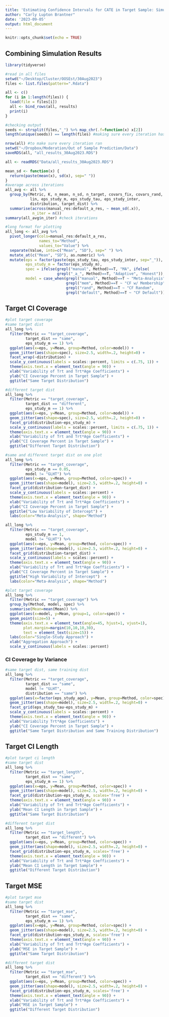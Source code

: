 ```yaml
---
title: 'Estimating Confidence Intervals for CATE in Target Sample: Simulation Results'
author: "Carly Lupton Brantner"
date: '2023-09-05'
output: html_document
---
```


```r
knitr::opts_chunk$set(echo = TRUE)
```

## Combining Simulation Results

```r
library(tidyverse)
```

```r
#read in all files
setwd("~/Desktop/Cluster/OOSEst/30Aug2023")
files <- list.files(pattern=".Rdata")

all <- c()
for (i in 1:length(files)) {
  load(file = files[i])
  all <- bind_rows(all, results)
  print(i)
}

#checking output
seeds <- strsplit(files,"_") %>% map_chr(.f=function(x) x[2])
length(unique(seeds)) == length(files) #making sure every iteration has a unique seed

nrow(all) #to make sure every iteration ran
setwd("~/Dropbox/Moderation/Out of Sample Prediction/Data")
saveRDS(all, "all_results_30Aug2023.RDS")
```

```r
all <- readRDS("Data/all_results_30Aug2023.RDS")

mean_sd <- function(x) {
  return(paste(mean(x), sd(x), sep=" "))
}
#average across iterations
all_avg <- all %>%
  group_by(Metric, K, n_mean, n_sd, n_target, covars_fix, covars_rand,
           lin, eps_study_m, eps_study_tau, eps_study_inter,
           distribution, target_dist) %>%
  summarise(across(manual_res:default_a_res, ~ mean_sd(.x)),
            n_iter = n())
summary(all_avg$n_iter) #check iterations

#long format for plotting
all_long <- all_avg %>%
  pivot_longer(cols=manual_res:default_a_res,
               names_to="Method",
               values_to="Value") %>%
  separate(Value, into=c("Mean", "SD"), sep=" ") %>%
  mutate_at(c("Mean", "SD"), as.numeric) %>%
  mutate(eps = factor(paste(eps_study_tau, eps_study_inter, sep="_")),
         eps_study_m = factor(eps_study_m),
         spec = ifelse(grepl("manual", Method)==T, "MA", ifelse(
                       grepl("_a_", Method)==T, "Adaptive", "Honest")),
         model = case_when(grepl("manual", Method)==T ~ "Meta-Analysis",
                           grepl("mem", Method)==T ~ "CF w/ Membership",
                           grepl("rand", Method)==T ~ "CF Random",
                           grepl("default", Method)==T ~ "CF Default"))
```

## Target CI Coverage

```r
#plot target coverage
#same target dist
all_long %>%
  filter(Metric == "target_coverage",
         target_dist == "same",
         eps_study_m == 1) %>%
  ggplot(aes(x=eps, y=Mean, group=Method, color=model)) +
  geom_jitter(aes(shape=spec), size=2.5, width=.2, height=0) +
  facet_wrap(~distribution) +
  scale_y_continuous(labels = scales::percent, limits = c(.75, 1)) +
  theme(axis.text.x = element_text(angle = 90)) +
  xlab("Variability of Trt and Trt*Age Coefficients") +
  ylab("CI Coverage Percent in Target Sample") +
  ggtitle("Same Target Distribution")

#different target dist
all_long %>%
  filter(Metric == "target_coverage",
         target_dist == "different",
         eps_study_m == 1) %>%
  ggplot(aes(x=eps, y=Mean, group=Method, color=model)) +
  geom_jitter(aes(shape=spec), size=2.5, width=.2, height=0) +
  facet_grid(distribution~eps_study_m) +
  scale_y_continuous(labels = scales::percent, limits = c(.75, 1)) +
  theme(axis.text.x = element_text(angle = 90)) +
  xlab("Variability of Trt and Trt*Age Coefficients") +
  ylab("CI Coverage Percent in Target Sample") +
  ggtitle("Different Target Distribution")
```

```r
#same and different target dist on one plot
all_long %>%
  filter(Metric == "target_coverage",
         eps_study_m == 0.05,
         model != "GLHT") %>%
  ggplot(aes(x=eps, y=Mean, group=Method, color=spec)) +
  geom_jitter(aes(shape=model), size=2.5, width=.2, height=0) +
  facet_grid(distribution~target_dist) +
  scale_y_continuous(labels = scales::percent) +
  theme(axis.text.x = element_text(angle = 90)) +
  xlab("Variability of Trt and Trt*Age Coefficients") +
  ylab("CI Coverage Percent in Target Sample") +
  ggtitle("Low Variability of Intercept") +
  labs(color="Meta-Analysis", shape="Method")

all_long %>%
  filter(Metric == "target_coverage",
         eps_study_m == 1,
         model != "GLHT") %>%
  ggplot(aes(x=eps, y=Mean, group=Method, color=spec)) +
  geom_jitter(aes(shape=model), size=2.5, width=.2, height=0) +
  facet_grid(distribution~target_dist) +
  scale_y_continuous(labels = scales::percent) +
  theme(axis.text.x = element_text(angle = 90)) +
  xlab("Variability of Trt and Trt*Age Coefficients") +
  ylab("CI Coverage Percent in Target Sample") +
  ggtitle("High Variability of Intercept")  +
  labs(color="Meta-Analysis", shape="Method")
```

```r
#plot target coverage
all_long %>%
  filter(Metric == "target_coverage") %>%
  group_by(Method, model, spec) %>%
  summarise(Mean=mean(Mean)) %>%
  ggplot(aes(x=model, y=Mean, group=1, color=spec)) +
  geom_point(size=5) +
  theme(axis.text.x = element_text(angle=45, hjust=1, vjust=1),
        plot.margin=margin(10,10,10,30),
        text = element_text(size=15)) +
  labs(color="Single-Study Approach") +
  xlab("Aggregation Approach") +
  scale_y_continuous(labels = scales::percent)
```

### CI Coverage by Variance

```r
#same target dist, same training dist
all_long %>%
  filter(Metric == "target_coverage",
         target_dist == "same",
         model != "GLHT",
         distribution == "same") %>%
  ggplot(aes(x=factor(eps_study_age), y=Mean, group=Method, color=spec)) +
  geom_jitter(aes(shape=model), size=2.5, width=.2, height=0) +
  facet_grid(eps_study_tau~eps_study_m) +
  scale_y_continuous(labels = scales::percent) +
  theme(axis.text.x = element_text(angle = 90)) +
  xlab("Variability Trt*Age Coefficients") +
  ylab("CI Coverage Percent in Target Sample") +
  ggtitle("Same Target Distribution and Same Training Distribution")
```


## Target CI Length

```r
#plot target ci length
#same target dist
all_long %>%
  filter(Metric == "target_length",
         target_dist == "same",
         eps_study_m == 1) %>%
  ggplot(aes(x=eps, y=Mean, group=Method, color=spec)) +
  geom_jitter(aes(shape=model), size=2.5, width=.2, height=0) +
  facet_grid(distribution~eps_study_m, scales='free') +
  theme(axis.text.x = element_text(angle = 90)) +
  xlab("Variability of Trt and Trt*Age Coefficients") +
  ylab("Mean CI Length in Target Sample") +
  ggtitle("Same Target Distribution")

#different target dist
all_long %>%
  filter(Metric == "target_length",
         target_dist == "different") %>%
  ggplot(aes(x=eps, y=Mean, group=Method, color=spec)) +
  geom_jitter(aes(shape=model), size=2.5, width=.2, height=0) +
  facet_grid(distribution~eps_study_m, scales='free') +
  theme(axis.text.x = element_text(angle = 90)) +
  xlab("Variability of Trt and Trt*Age Coefficients") +
  ylab("Mean CI Length in Target Sample") +
  ggtitle("Different Target Distribution")
```

## Target MSE

```r
#plot target mse
#same target dist
all_long %>%
  filter(Metric == "target_mse",
         target_dist == "same",
         eps_study_m == 1) %>%
  ggplot(aes(x=eps, y=Mean, group=Method, color=spec)) +
  geom_jitter(aes(shape=model), size=2.5, width=.2, height=0) +
  facet_grid(distribution~eps_study_m, scales='free') +
  theme(axis.text.x = element_text(angle = 90)) +
  xlab("Variability of Trt and Trt*Age Coefficients") +
  ylab("MSE in Target Sample") +
  ggtitle("Same Target Distribution")

#different target dist
all_long %>%
  filter(Metric == "target_mse",
         target_dist == "different") %>%
  ggplot(aes(x=eps, y=Mean, group=Method, color=spec)) +
  geom_jitter(aes(shape=model), size=2.5, width=.2, height=0) +
  facet_grid(distribution~eps_study_m, scales='free') +
  theme(axis.text.x = element_text(angle = 90)) +
  xlab("Variability of Trt and Trt*Age Coefficients") +
  ylab("MSE in Target Sample") +
  ggtitle("Different Target Distribution")
```




